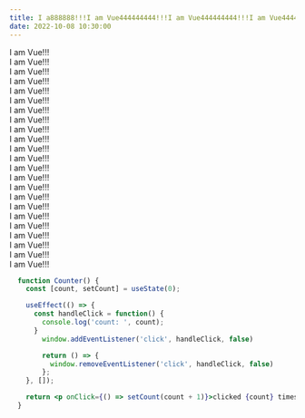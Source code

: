 ```yaml
---
title: I a888888!!!I am Vue444444444!!!I am Vue444444444!!!I am Vue444444444!!!I am Vue444444444!!!
date: 2022-10-08 10:30:00
---
```

I am Vue!!!<br/>
I am Vue!!!<br/>
I am Vue!!!<br/>
I am Vue!!!<br/>
I am Vue!!!<br/>
I am Vue!!!<br/>
I am Vue!!!<br/>
I am Vue!!!<br/>
I am Vue!!!<br/>
I am Vue!!!<br/>
I am Vue!!!<br/>
I am Vue!!!<br/>
I am Vue!!!<br/>
I am Vue!!!<br/>
I am Vue!!!<br/>
I am Vue!!!<br/>
I am Vue!!!<br/>
I am Vue!!!<br/>
I am Vue!!!<br/>
I am Vue!!!<br/>
I am Vue!!!<br/>
I am Vue!!!<br/>
I am Vue!!!<br/>
```jsx 
  function Counter() {
    const [count, setCount] = useState(0);

    useEffect(() => {
      const handleClick = function() {
        console.log('count: ', count);
      }
        window.addEventListener('click', handleClick, false)

        return () => {
          window.removeEventListener('click', handleClick, false)
        };
    }, []);

    return <p onClick={() => setCount(count + 1)}>clicked {count} times</p>;
  }
```